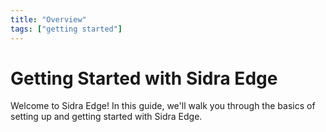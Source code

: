 ```yaml
---
title: "Overview"
tags: ["getting started"]
---
```


# Getting Started with Sidra Edge

Welcome to Sidra Edge! In this guide, we'll walk you through the basics of setting up and getting started with Sidra Edge.
